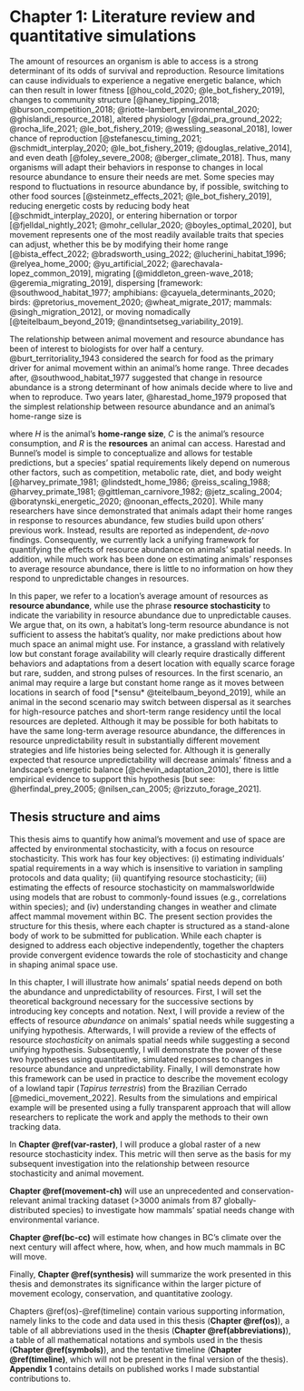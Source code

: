 \newpage

\newcommand*\e{\mathbb E} <!-- expectation (blackboard bold) E -->

\newcommand*\var{\mathbb V} <!-- variance (blackboard bold) V -->

# Chapter 1: Literature review and quantitative simulations {#review-and-sims}

\noindent The amount of resources an organism is able to access is a strong determinant of its odds of survival and reproduction. Resource limitations can cause individuals to experience a negative energetic balance, which can then result in lower fitness [@hou_cold_2020; @le_bot_fishery_2019], changes to community structure [@haney_tipping_2018; @burson_competition_2018; @riotte-lambert_environmental_2020; @ghislandi_resource_2018], altered physiology [@dai_pra_ground_2022; @rocha_life_2021; @le_bot_fishery_2019; @wessling_seasonal_2018], lower chance of reproduction [@stefanescu_timing_2021; @schmidt_interplay_2020; @le_bot_fishery_2019; @douglas_relative_2014], and even death [@foley_severe_2008; @berger_climate_2018]. Thus, many organisms will adapt their behaviors in response to changes in local resource abundance to ensure their needs are met. Some species may respond to fluctuations in resource abundance by, if possible, switching to other food sources [@steinmetz_effects_2021; @le_bot_fishery_2019], reducing energetic costs by reducing body heat [@schmidt_interplay_2020], or entering hibernation or torpor [@fjelldal_nightly_2021; @mohr_cellular_2020; @boyles_optimal_2020], but movement represents one of the most readily available traits that species can adjust, whether this be by modifying their home range [@bista_effect_2022; @bradsworth_using_2022; @lucherini_habitat_1996; @relyea_home_2000; @yu_artificial_2022; @arechavala-lopez_common_2019], migrating [@middleton_green-wave_2018; @geremia_migrating_2019], dispersing [framework: @southwood_habitat_1977; amphibians: @cayuela_determinants_2020; birds: @pretorius_movement_2020; @wheat_migrate_2017; mammals: @singh_migration_2012], or moving nomadically [@teitelbaum_beyond_2019; @nandintsetseg_variability_2019].

The relationship between animal movement and resource abundance has been of interest to biologists for over half a century. @burt_territoriality_1943 considered the search for food as the primary driver for animal movement within an animal's home range. Three decades after, @southwood_habitat_1977 suggested that change in resource abundance is a strong determinant of how animals decide where to live and when to reproduce. Two years later, @harestad_home_1979 proposed that the simplest relationship between resource abundance and an animal's home-range size is

\begin{equation}
H = C / R,
(\#eq:harestad-eq)
\end{equation}

\noindent where $H$ is the animal's **home-range size**, $C$ is the animal's resource consumption, and $R$ is the **resources** an animal can access. Harestad and Bunnel's model is simple to conceptualize and allows for testable predictions, but a species' spatial requirements likely depend on numerous other factors, such as competition, metabolic rate, diet, and body weight [@harvey_primate_1981; @lindstedt_home_1986; @reiss_scaling_1988; @harvey_primate_1981; @gittleman_carnivore_1982; @jetz_scaling_2004; @boratynski_energetic_2020; @noonan_effects_2020]. While many researchers have since demonstrated that animals adapt their home ranges in response to resources abundance, few studies build upon others' previous work. Instead, results are reported as independent, *de-novo* findings. Consequently, we currently lack a unifying framework for quantifying the effects of resource abundance on animals' spatial needs. In addition, while much work has been done on estimating animals' responses to average resource abundance, there is little to no information on how they respond to unpredictable changes in resources.

In this paper, we refer to a location's average amount of resources as **resource abundance**, while use the phrase **resource stochasticity** to indicate the variability in resource abundance due to unpredictable causes. We argue that, on its own, a habitat's long-term resource abundance is not sufficient to assess the habitat's quality, nor make predictions about how much space an animal might use. For instance, a grassland with relatively low but constant forage availability will clearly require drastically different behaviors and adaptations from a desert location with equally scarce forage but rare, sudden, and strong pulses of resources. In the first scenario, an animal may require a large but constant home range as it moves between locations in search of food [*sensu* @teitelbaum_beyond_2019], while an animal in the second scenario may switch between dispersal as it searches for high-resource patches and short-term range residency until the local resources are depleted. Although it may be possible for both habitats to have the same long-term average resource abundance, the differences in resource unpredictability result in substantially different movement strategies and life histories being selected for. Although it is generally expected that resource unpredictability will decrease animals' fitness and a landscape's energetic balance [@chevin_adaptation_2010], there is little empirical evidence to support this hypothesis [but see: @herfindal_prey_2005; @nilsen_can_2005; @rizzuto_forage_2021].

## Thesis structure and aims

\noindent This thesis aims to quantify how animal's movement and use of space are affected by environmental stochasticity, with a focus on resource stochasticity. This work has four key objectives: (i) estimating individuals' spatial requirements in a way which is insensitive to variation in sampling protocols and data quality; (ii) quantifying resource stochasticity; (iii) estimating the effects of resource stochasticity on mammalsworldwide using models that are robust to commonly-found issues (e.g., correlations within species); and (iv) understanding changes in weather and climate affect mammal movement within BC. The present section provides the structure for this thesis, where each chapter is structured as a stand-alone body of work to be submitted for publication. While each chapter is designed to address each objective independently, together the chapters provide convergent evidence towards the role of stochasticity and change in shaping animal space use.

In this chapter, I will illustrate how animals' spatial needs depend on both the abundance and unpredictability of resources. First, I will set the theoretical background necessary for the successive sections by introducing key concepts and notation. Next, I will provide a review of the effects of resource *abundance* on animals' spatial needs while suggesting a unifying hypothesis. Afterwards, I will provide a review of the effects of resource *stochasticity* on animals spatial needs while suggesting a second unifying hypothesis. Subsequently, I will demonstrate the power of these two hypotheses using quantitative, simulated responses to changes in resource abundance and unpredictability. Finally, I will demonstrate how this framework can be used in practice to describe the movement ecology of a lowland tapir (*Tapirus terrestris*) from the Brazilian Cerrado [@medici_movement_2022]. Results from the simulations and empirical example will be presented using a fully transparent approach that will allow researchers to replicate the work and apply the methods to their own tracking data.

In **Chapter \@ref(var-raster)**, I will produce a global raster of a new resource stochasticity index. This metric will then serve as the basis for my subsequent investigation into the relationship between resource stochasticity and animal movement.

**Chapter \@ref(movement-ch)** will use an unprecedented and conservation-relevant animal tracking dataset (>3000 animals from 87 globally-distributed species) to investigate how mammals' spatial needs change with environmental variance.

**Chapter \@ref(bc-cc)** will estimate how changes in BC's climate over the next century will affect where, how, when, and how much mammals in BC will move.

Finally, **Chapter \@ref(synthesis)** will summarize the work presented in this thesis and demonstrates its significance within the larger picture of movement ecology, conservation, and quantitative zoology.

Chapters \@ref(os)-\@ref(timeline) contain various supporting information, namely links to the code and data used in this thesis (**Chapter \@ref(os)**), a table of all abbreviations used in the thesis (**Chapter \@ref(abbreviations)**), a table of all mathematical notations and symbols used in the thesis (**Chapter \@ref(symbols)**), and the tentative timeline (**Chapter \@ref(timeline)**, which will not be present in the final version of the thesis). **Appendix 1** contains details on published works I made substantial contributions to. 
